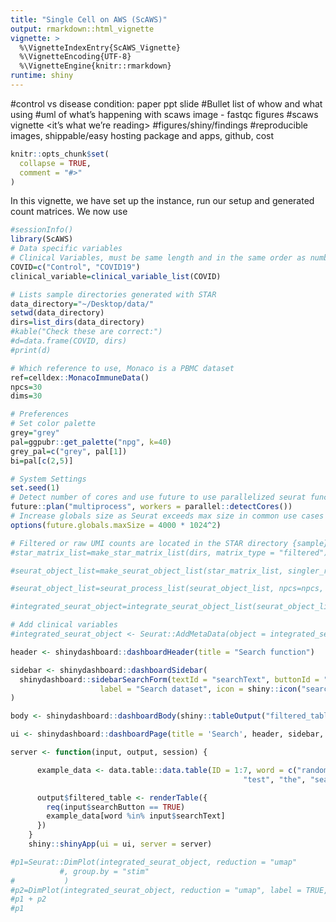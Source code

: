 ```yaml
---
title: "Single Cell on AWS (ScAWS)"
output: rmarkdown::html_vignette
vignette: >
  %\VignetteIndexEntry{ScAWS_Vignette}
  %\VignetteEncoding{UTF-8}
  %\VignetteEngine{knitr::rmarkdown}
runtime: shiny
---
```


#control vs disease condition: paper ppt slide
#Bullet list of whow and what using
#uml of what's happening with scaws image - fastqc figures
#scaws vignette <it's what we're reading>
#figures/shiny/findings
#reproducible images, shippable/easy hosting package and apps, github, cost

```r
knitr::opts_chunk$set(
  collapse = TRUE,
  comment = "#>"
)
```

In this vignette, we have set up the instance, run our setup and generated count matrices. We now use 

```r
#sessionInfo()
library(ScAWS)
# Data specific variables
# Clinical Variables, must be same length and in the same order as number of sample directories
COVID=c("Control", "COVID19")
clinical_variable=clinical_variable_list(COVID)

# Lists sample directories generated with STAR
data_directory="~/Desktop/data/"
setwd(data_directory)
dirs=list_dirs(data_directory)
#kable("Check these are correct:")
#d=data.frame(COVID, dirs)
#print(d)

# Which reference to use, Monaco is a PBMC dataset
ref=celldex::MonacoImmuneData()
npcs=30
dims=30

# Preferences
# Set color palette
grey="grey"
pal=ggpubr::get_palette("npg", k=40)
grey_pal=c("grey", pal[1])
bi=pal[c(2,5)]

# System Settings
set.seed(1)
# Detect number of cores and use future to use parallelized seurat functions
future::plan("multiprocess", workers = parallel::detectCores())
# Increase globals size as Seurat exceeds max size in common use cases
options(future.globals.maxSize = 4000 * 1024^2)
```

```r
# Filtered or raw UMI counts are located in the STAR directory {sample}/Solo.out/Gene/filtered or {sample}/Solo.out/Gene/raw, respectively.
#star_matrix_list=make_star_matrix_list(dirs, matrix_type = "filtered")

#seurat_object_list=make_seurat_object_list(star_matrix_list, singler_ref=ref, singler_labels=ref$label.main)

#seurat_object_list=seurat_process_list(seurat_object_list, npcs=npcs, dims=dims)

#integrated_seurat_object=integrate_seurat_object_list(seurat_object_list, npcs=npcs, dims=dims)

# Add clinical variables
#integrated_seurat_object <- Seurat::AddMetaData(object = integrated_seurat_object, metadata = clinical_variable, col.name = clinical_variable_name)
```

```r
header <- shinydashboard::dashboardHeader(title = "Search function")

sidebar <- shinydashboard::dashboardSidebar(
  shinydashboard::sidebarSearchForm(textId = "searchText", buttonId = "searchButton", 
                    label = "Search dataset", icon = shiny::icon("search"))
)

body <- shinydashboard::dashboardBody(shiny::tableOutput("filtered_table"))

ui <- shinydashboard::dashboardPage(title = 'Search', header, sidebar, body)

server <- function(input, output, session) {

      example_data <- data.table::data.table(ID = 1:7, word = c("random", "words", "to", 
                                                    "test", "the", "search", "function")) 

      output$filtered_table <- renderTable({
        req(input$searchButton == TRUE)
        example_data[word %in% input$searchText]
      })
    }
    shiny::shinyApp(ui = ui, server = server)
```


```r
#p1=Seurat::DimPlot(integrated_seurat_object, reduction = "umap"
           #, group.by = "stim"
#           )
#p2=DimPlot(integrated_seurat_object, reduction = "umap", label = TRUE, repel = TRUE)
#p1 + p2
#p1
```


